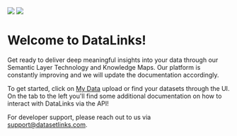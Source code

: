 <img class="block h-50 dark:hidden float-left" src="/logo/DATALINKS logo_fullcolor.svg" />

<img class="hidden h-50 dark:block float-left" src="/logo/DATALINKS logo_white.svg" />

# Welcome to DataLinks!

Get ready to deliver deep meaningful insights into your data through our Semantic Layer Technology and Knowledge Maps. Our platform is constantly improving and we will update the documentation accordingly.

To get started, click on [My Data](https://datalinks.tech/home/data) upload or find your datasets through the UI. On the tab to the left you'll find some additional documentation on how to interact with DataLinks via the API!

For developer support, please reach out to us via [support@datasetlinks.com](mailto:support@datasetlinks.com).